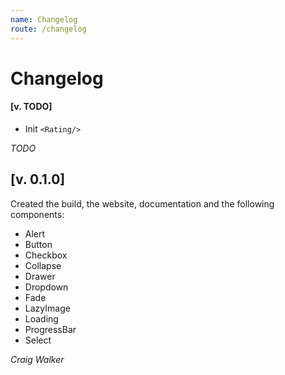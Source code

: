 ```yaml
---
name: Changelog
route: /changelog
---
```


# Changelog

#### [v. TODO]

- Init `<Rating/>`

_TODO_

## [v. 0.1.0]

Created the build, the website, documentation and the following components:

- Alert
- Button
- Checkbox
- Collapse
- Drawer
- Dropdown
- Fade
- LazyImage
- Loading
- ProgressBar
- Select

_Craig Walker_
